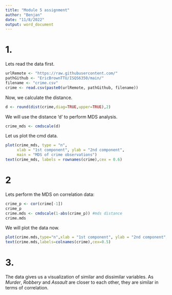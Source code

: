 ---
title: "Module 5 assignment"
author: "Benjan"
date: "11/8/2022"
output: word_document
---
# 1.

Lets read the data first.
```{r}
urlRemote <- "https://raw.githubusercontent.com/"
pathGithub <- "EricBrownTTU/ISQS6350/main/"
filename <- "crime.csv"
crime <- read.csv(paste0(urlRemote, pathGithub, filename))
```

Now, we calculate the distance. 
```{r}
d <- round(dist(crime,diag=TRUE,upper=TRUE),2)
```

We will use the distance 'd' to perform MDS analysis.
```{r}
crime_mds <- cmdscale(d)
```

Let us plot the cmd data.
```{r}
plot(crime_mds, type = "n",
     xlab = "1st component", ylab = "2nd component",
     main = "MDS of crime observations")
text(crime_mds, labels = rownames(crime),cex = 0.6)
```

# 2
Lets perform the MDS on correlation data:
```{r}
crime_p <- cor(crime[-1])
crime_p
crime.mds <- cmdscale(1-abs(crime_p)) #mds distance
crime.mds
```

We will plot the data now.
```{r}
plot(crime.mds,type="n",xlab = "1st component", ylab = "2nd component",main = "MDS of crime variables")
text(crime.mds,labels=colnames(crime),cex=0.5)
```

# 3.
The data gives us a visualization of similar and dissimilar variables. As _Murder_, _Robbery_ and _Assault_ are closer to each other, they are similar in terms of correlation. 
